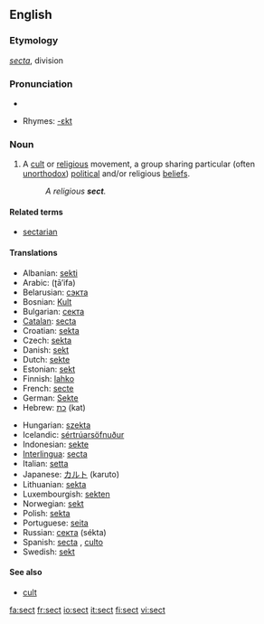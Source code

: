 {{wikipedia}}
==English==

===Etymology===
{{L.}} ''[[secta]]'', division

===Pronunciation===
*{{audio|en-us-sect.ogg|Audio (US)}}

*Rhymes: [[Rhymes:English:-ɛkt|-ɛkt]]

===Noun===
{{en-noun}}

# A [[cult]] or [[religious]] movement, a group sharing particular (often [[unorthodox]]) [[political]] and/or religious [[beliefs]]. 
#: ''A religious '''sect'''.''

====Related terms====
*[[sectarian]]

====Translations====
{{top}}
*Albanian: [[sekti]] {{g|Albanian}}
*Arabic: {{ARchar|[[طائفة]]}} (ʈā’ifa) {{f}}
*Belarusian: [[сэкта]] {{f}}
*Bosnian: [[Kult]] {{m}}
*Bulgarian: [[секта]] {{f}}
*[[Catalan]]: [[secta]] {{f}}
*Croatian: [[sekta]] {{f}}
*Czech: [[sekta]] {{f}}
*Danish: [[sekt]] {{g|Danish}}
*Dutch: [[sekte]] {{f}}
*Estonian: [[sekt]]
*Finnish: [[lahko]] {{italbrac|religious}}
*French: [[secte]] {{f}}
*German: [[Sekte]] {{f}}
*Hebrew: [[כת]] (kat) {{f}}
{{mid}}
*Hungarian: [[szekta]]
*Icelandic: [[sértrúarsöfnuður]] {{m}}
*Indonesian: [[sekte]]
*[[Interlingua]]: [[secta]]
*Italian: [[setta]] {{f}}
*Japanese: [[カルト]] (karuto)
*Lithuanian: [[sekta]] {{f}}
*Luxembourgish: [[sekten]]
*Norwegian: [[sekt]] {{m}}
*Polish: [[sekta]] {{f}}
*Portuguese: [[seita]] {{f}}
*Russian: [[секта]] (sékta) {{f}}
*Spanish: [[secta]] {{f}}, [[culto]] {{m}}
*Swedish: [[sekt]] {{c}}
{{bottom}}

====See also====
*[[cult]]

[[fa:sect]]
[[fr:sect]]
[[io:sect]]
[[it:sect]]
[[fi:sect]]
[[vi:sect]]